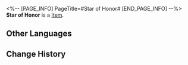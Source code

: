 <%-- [PAGE_INFO]
PageTitle=#Star of Honor#
[END_PAGE_INFO] --%>
{{Item Infobox
|id          = 100000
|image       = Item Star of Honor.png{{subst:void|<!--$UPLOAD:<<SpriteOutput/ItemFigures/100000.png>-<Item Star of Honor.png>-<Item Icons>>-->}}
|type        = 
|invCategory = 
|rarity      = 3
|effect      = 
|description = Virtual goods from Cosmic Warfare. Collect enough of them to receive rewards.
}}
'''Star of Honor''' is a [[Item]].

==Other Languages==
{{Other Languages
|en   = Star of Honor
|zhs  = 荣誉之星
|zht  = 榮譽之星
|ja   = 栄誉の星
|ko   = 명예의 별
|es   = Estrella de honor
|fr   = Étoile d'honneur
|ru   = Звезда почёта
|th   = Star of Honor
|vi   = Ngôi Sao Vinh Dự
|de   = Ehrenstern
|id   = Star of Honor
|pt   = Estrela da Honra
}}

==Change History==
{{Change History|1.0}}